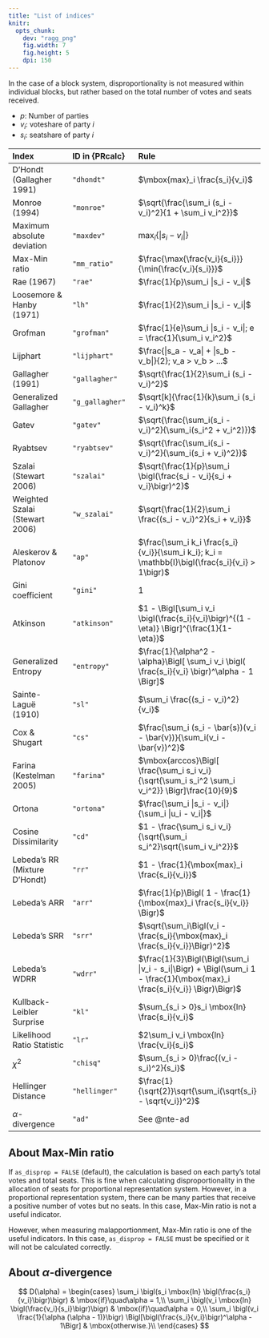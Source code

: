 ```yaml
---
title: "List of indices"
knitr: 
  opts_chunk: 
    dev: "ragg_png"
    fig.width: 7
    fig.height: 5
    dpi: 150
---
```


In the case of a block system, disproportionality is not measured within individual blocks, but rather based on the total number of votes and seats received.

* $p$: Number of parties
* $v_i$: voteshare of party $i$
* $s_i$: seatshare of party $i$

|Index|ID in {PRcalc}|Rule|
|:---|:---|:---|
|D'Hondt (Gallagher 1991)|`"dhondt"`|$\mbox{max}_i \frac{s_i}{v_i}$|
|Monroe (1994) |`"monroe"`|$\sqrt{\frac{\sum_i (s_i - v_i)^2}{1 + \sum_i v_i^2}}$|
|Maximum absolute deviation|`"maxdev"`|$\mbox{max}_i\{|s_i - v_i|\}$|
|Max-Min ratio|`"mm_ratio"`|$\frac{\max{\frac{v_i}{s_i}}}{\min{\frac{v_i}{s_i}}}$|
|Rae (1967) |`"rae"`|$\frac{1}{p}\sum_i |s_i - v_i|$|
|Loosemore & Hanby (1971)|`"lh"`|$\frac{1}{2}\sum_i |s_i - v_i|$|
|Grofman|`"grofman"`|$\frac{1}{e}\sum_i |s_i - v_i|; e = \frac{1}{\sum_i v_i^2}$||
|Lijphart|`"lijphart"`|$\frac{|s_a - v_a| + |s_b - v_b|}{2}; v_a > v_b > ...$|
|Gallagher (1991)|`"gallagher"`|$\sqrt{\frac{1}{2}\sum_i (s_i - v_i)^2}$|
|Generalized Gallagher|`"g_gallagher"`|$\sqrt[k]{\frac{1}{k}\sum_i (s_i - v_i)^k}$|
|Gatev|`"gatev"`|$\sqrt{\frac{\sum_i(s_i - v_i)^2}{\sum_i(s_i^2 + v_i^2)}}$|
|Ryabtsev|`"ryabtsev"`|$\sqrt{\frac{\sum_i(s_i - v_i)^2}{\sum_i(s_i + v_i)^2}}$|/
|Szalai (Stewart 2006)|`"szalai"`|$\sqrt{\frac{1}{p}\sum_i \bigl(\frac{s_i - v_i}{s_i + v_i}\bigr)^2}$|
|Weighted Szalai (Stewart 2006)|`"w_szalai"`|$\sqrt{\frac{1}{2}\sum_i \frac{(s_i - v_i)^2}{s_i + v_i}}$|
|Aleskerov & Platonov |`"ap"`|$\frac{\sum_i k_i \frac{s_i}{v_i}}{\sum_i k_i}; k_i = \mathbb{I}\bigl(\frac{s_i}{v_i} > 1\bigr)$|
|Gini coefficient|`"gini"`|$1$|
|Atkinson|`"atkinson"`|$1 - \Bigl[\sum_i v_i \bigl(\frac{s_i}{v_i}\bigr)^{(1 - \eta)} \Bigr]^{\frac{1}{1-\eta}}$|
|Generalized Entropy|`"entropy"`|$\frac{1}{\alpha^2 - \alpha}\Bigl[ \sum_i v_i \bigl( \frac{s_i}{v_i} \bigr)^\alpha - 1 \Bigr]$|
|Sainte-Laguë (1910)|`"sl"`|$\sum_i \frac{(s_i - v_i)^2}{v_i}$|
|Cox & Shugart|`"cs"`|$\frac{\sum_i (s_i - \bar{s})(v_i - \bar{v})}{\sum_i(v_i - \bar{v})^2}$|
|Farina (Kestelman 2005)|`"farina"`|$\mbox{arccos}\Bigl[ \frac{\sum_i s_i v_i}{\sqrt{\sum_i s_i^2 \sum_i v_i^2}} \Bigr]\frac{10}{9}$||
|Ortona|`"ortona"`|$\frac{\sum_i |s_i - v_i|}{\sum_i |u_i - v_i|}$|$u_i = \mathbb{I}(s_i = \mbox{max}_i s_i)$|
|Cosine Dissimilarity|`"cd"`|$1 - \frac{\sum_i s_i v_i}{\sqrt{\sum_i s_i^2}\sqrt{\sum_i v_i^2}}$|
|Lebeda's RR (Mixture D'Hondt)|`"rr"`|$1 - \frac{1}{\mbox{max}_i \frac{s_i}{v_i}}$|
|Lebeda's ARR|`"arr"`|$\frac{1}{p}\Bigl( 1 - \frac{1}{\mbox{max}_i \frac{s_i}{v_i}} \Bigr)$|
|Lebeda's SRR|`"srr"`|$\sqrt{\sum_i\Bigl(v_i - \frac{s_i}{\mbox{max}_i \frac{s_i}{v_i}}\Bigr)^2}$|
|Lebeda's WDRR|`"wdrr"`|$\frac{1}{3}\Bigl(\Bigl(\sum_i |v_i - s_i|\Bigr) + \Bigl(\sum_i 1 - \frac{1}{\mbox{max}_i \frac{s_i}{v_i}} \Bigr)\Bigr)$|
|Kullback-Leibler Surprise|`"kl"`|$\sum_{s_i > 0}s_i \mbox{ln} \frac{s_i}{v_i}$|
|Likelihood Ratio Statistic|`"lr"`|$2\sum_i v_i \mbox{ln} \frac{v_i}{s_i}$|
|$\chi^2$|`"chisq"`|$\sum_{s_i > 0}\frac{(v_i - s_i)^2}{s_i}$|
|Hellinger Distance|`"hellinger"`|$\frac{1}{\sqrt{2}}\sqrt{\sum_i(\sqrt{s_i} - \sqrt{v_i})^2}$|
|$\alpha$-divergence|`"ad"`|See @nte-ad|

:::{#nte-mm .callout-note collapse="true"}
## About Max-Min ratio

If `as_disprop = FALSE` (default), the calculation is based on each party's total votes and total seats. This is fine when calculating disproportionality in the allocation of seats for proportional representation system. However, in a proportional representation system, there can be many parties that receive a positive number of votes but no seats. In this case, Max-Min ratio is not a useful indicator.

However, when measuring malapportionment, Max-Min ratio is one of the useful indicators. In this case, `as_disprop = FALSE` must be specified or it will not be calculated correctly.

:::

:::{#nte-ad .callout-note collapse="true"}
## About $\alpha$-divergence\

$$
D(\alpha) = \begin{cases}
\sum_i \bigl(s_i \mbox{ln} \bigl(\frac{s_i}{v_i}\bigr)\bigr) & \mbox{if}\quad\alpha = 1,\\
\sum_i \bigl(v_i \mbox{ln} \bigl(\frac{v_i}{s_i}\bigr)\bigr)  & \mbox{if}\quad\alpha = 0,\\
\sum_i \bigl(v_i \frac{1}{\alpha (\alpha - 1)}\bigr) \Bigl[\bigl(\frac{s_i}{v_i}\bigr)^\alpha - 1\Bigr] & \mbox{otherwise.}\\
\end{cases}
$$

:::

<!--
|Fragnelli|`"fragnelli"`|$\frac{1}{2}\sum_i |\varphi_i(s) - \varphi_i(v)|$|
|Gambarelli & Biella|`"gb"`|$\max_i\{|s_i - v_i|, |\varphi_i (s) - \varphi_i (v)|\}$|
-->
